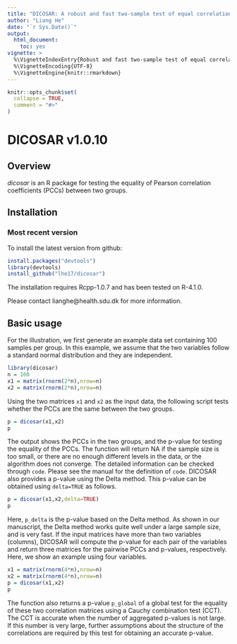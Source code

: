 ```yaml
---
title: "DICOSAR: A robust and fast two-sample test of equal correlations"
author: "Liang He"
date: "`r Sys.Date()`"
output:
  html_document:
    toc: yes
vignette: >
  %\VignetteIndexEntry{Robust and fast two-sample test of equal correlations}
  %\VignetteEncoding{UTF-8}
  %\VignetteEngine{knitr::rmarkdown} 
---
```


```r
knitr::opts_chunk$set(
  collapse = TRUE,
  comment = "#>"
)
```

# DICOSAR v1.0.10

## Overview

*dicosar* is an R package for testing the equality of Pearson correlation coefficients (PCCs) between two groups.  

## Installation

### Most recent version

To install the latest version from github:
```r
install.packages("devtools")
library(devtools)
install_github("lhe17/dicosar")
```

The installation requires Rcpp-1.0.7 and has been tested on R-4.1.0.

Please contact lianghe@health.sdu.dk for more information.
  
## Basic usage

For the illustration, we first generate an example data set containing 100 samples per group. In this example, we assume that the two variables follow a standard normal distribution and they are independent.    

```r
library(dicosar)
n = 100
x1 = matrix(rnorm(2*n),nrow=n)
x2 = matrix(rnorm(2*n),nrow=n)
```
Using the two matrices ```x1``` and ```x2``` as the input data, the following script tests whether the PCCs are the same between the two groups.  

```r
p = dicosar(x1,x2)
p
```
The output shows the PCCs in the two groups, and the p-value for testing the equality of the PCCs. The function will return NA if the sample size is too small, or there are no enough different levels in the data, or the algorithm does not converge. The detailed information can be checked through ```code```. Please see the manual for the definition of ```code```. DICOSAR also provides a p-value using the Delta method. This p-value can be obtained using ```delta=TRUE``` as follows.

```r
p = dicosar(x1,x2,delta=TRUE)
p
```
Here, ```p_delta``` is the p-value based on the Delta method. As shown in our manuscript, the Delta method works quite well under a large sample size, and is very fast. If the input matrices have more than two variables (columns), DICOSAR will compute the p-value for each pair of the variables and return three matrices for the pairwise PCCs and p-values, respectively. Here, we show an example using four variables. 

```r
x1 = matrix(rnorm(4*n),nrow=n)
x2 = matrix(rnorm(4*n),nrow=n)
p = dicosar(x1,x2)
p
```
The function also returns a p-value ```p_global``` of a global test for the equality of these two correlation matrices using a Cauchy combination test (CCT). The CCT is accurate when the number of aggregated p-values is not large. If this number is very large, further assumptions about the structure of the correlations are required by this test for obtaining an accurate p-value.          

